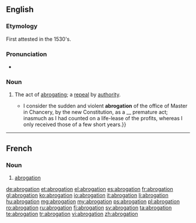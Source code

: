 ==English==

===Etymology===
First attested in the 1530's. {{suffix|abrogate|tion}}

===Pronunciation===
* {{a|US}} {{IPA|/ˌæb.ɹə.ˈɡeɪ.ʃən/}}
*: {{rhymes|eɪʃən}}

===Noun===
{{en-noun}}
# The act of [[abrogate|abrogating]]; a [[repeal]] by [[authority]].
#* {{quote-book|year=1853|author=Herman Melville, Herman|title=Bartleby, the Scrivener|quoted_in=Billy Budd, Sailor and Other Stories|publisher=New York: Penguin Books|year_published=1968; reprint 1995 as ''Bartleby|isbn=0 14 60.0012 9|page=2|passage= {{...}} I consider the sudden and violent '''abrogation''' of the office of Master in Chancery, by the new Constitution, as a __ premature act; inasmuch as I had counted on a life-lease of the profits, whereas I only received those of a few short years.}}

----

==French==

===Noun===
{{fr-noun|f}}

# [[abrogation#English|abrogation]]

[[de:abrogation]]
[[et:abrogation]]
[[el:abrogation]]
[[es:abrogation]]
[[fr:abrogation]]
[[gl:abrogation]]
[[ko:abrogation]]
[[io:abrogation]]
[[it:abrogation]]
[[li:abrogation]]
[[hu:abrogation]]
[[mg:abrogation]]
[[my:abrogation]]
[[ps:abrogation]]
[[pl:abrogation]]
[[ro:abrogation]]
[[ru:abrogation]]
[[fi:abrogation]]
[[sv:abrogation]]
[[ta:abrogation]]
[[te:abrogation]]
[[tr:abrogation]]
[[vi:abrogation]]
[[zh:abrogation]]